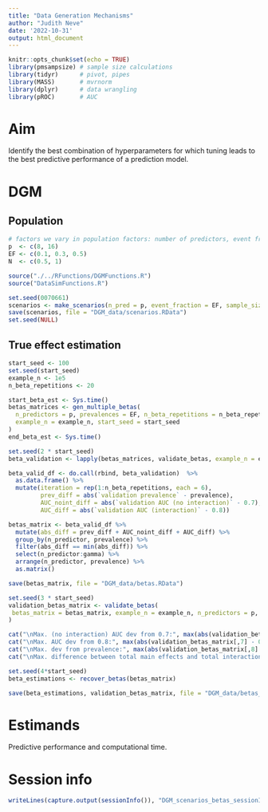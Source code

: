 ```yaml
---
title: "Data Generation Mechanisms"
author: "Judith Neve"
date: '2022-10-31'
output: html_document
---
```


```r
knitr::opts_chunk$set(echo = TRUE)
library(pmsampsize) # sample size calculations
library(tidyr)      # pivot, pipes
library(MASS)       # mvrnorm
library(dplyr)      # data wrangling
library(pROC)       # AUC
```

# Aim

Identify the best combination of hyperparameters for which tuning leads to the best predictive performance of a prediction model.

# DGM

## Population

```r
# factors we vary in population factors: number of predictors, event fraction, sample size
p  <- c(8, 16)
EF <- c(0.1, 0.3, 0.5)
N  <- c(0.5, 1)
```

```r
source("./../RFunctions/DGMFunctions.R")
source("DataSimFunctions.R")
```

```r
set.seed(0070661)
scenarios <- make_scenarios(n_pred = p, event_fraction = EF, sample_size = N)
save(scenarios, file = "DGM_data/scenarios.RData")
set.seed(NULL)
```

## True effect estimation

```r
start_seed <- 100
set.seed(start_seed)
example_n <- 1e5
n_beta_repetitions <- 20

start_beta_est <- Sys.time()
betas_matrices <- gen_multiple_betas(
  n_predictors = p, prevalences = EF, n_beta_repetitions = n_beta_repetitions,
  example_n = example_n, start_seed = start_seed
)
end_beta_est <- Sys.time()

set.seed(2 * start_seed)
beta_validation <- lapply(betas_matrices, validate_betas, example_n = example_n, n_predictors = p, prevalences = EF)

beta_valid_df <- do.call(rbind, beta_validation)  %>%
  as.data.frame() %>% 
  mutate(iteration = rep(1:n_beta_repetitions, each = 6),
         prev_diff = abs(`validation prevalence` - prevalence),
         AUC_noint_diff = abs(`validation AUC (no interaction)` - 0.7),
         AUC_diff = abs(`validation AUC (interaction)` - 0.8))

betas_matrix <- beta_valid_df %>% 
  mutate(abs_diff = prev_diff + AUC_noint_diff + AUC_diff) %>% 
  group_by(n_predictor, prevalence) %>% 
  filter(abs_diff == min(abs_diff)) %>% 
  select(n_predictor:gamma) %>%
  arrange(n_predictor, prevalence) %>%
  as.matrix()

save(betas_matrix, file = "DGM_data/betas.RData")
```


```r
set.seed(3 * start_seed)
validation_betas_matrix <- validate_betas(
 betas_matrix = betas_matrix, example_n = example_n, n_predictors = p, prevalences = EF
)

cat("\nMax. (no interaction) AUC dev from 0.7:", max(abs(validation_betas_matrix[,6] - 0.7)))
cat("\nMax. AUC dev from 0.8:", max(abs(validation_betas_matrix[,7] - 0.8)))
cat("\nMax. dev from prevalence:", max(abs(validation_betas_matrix[,8] - c(rep(c(0.1, 0.3, 0.5), 2)))))
cat("\nMax. difference between total main effects and total interaction effects: ", abs(abs(betas_matrix[,1]*betas_matrix[,4]) - abs(betas_matrix[,1]*betas_matrix[,5]/4)) %>% max())
```


```r
set.seed(4*start_seed)
beta_estimations <- recover_betas(betas_matrix)

save(beta_estimations, validation_betas_matrix, file = "DGM_data/betas_validation.RData")
```

# Estimands

Predictive performance and computational time.

# Session info

```r
writeLines(capture.output(sessionInfo()), "DGM_scenarios_betas_sessionInfo.txt")
```


